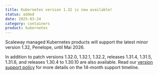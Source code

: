 ```yaml
---
title: Kubernetes version 1.32 is now available!
status: added
date: 2025-03-24
category: containers
product: kubernetes
---
```


Scaleway managed Kubernetes products will support the latest minor version 1.32, Penelope, until Mai 2026.

In addition to patch versions 1.32.0, 1.32.1, 1.32.2, releases 1.31.4, 1.31.5, 1.31.6, and releases 1.30.4 to 1.30.10 are also available. Read our [version support policy](https://www.scaleway.com/en/docs/kubernetes/reference-content/version-support-policy/) for more details on the 14-month support timeline.

